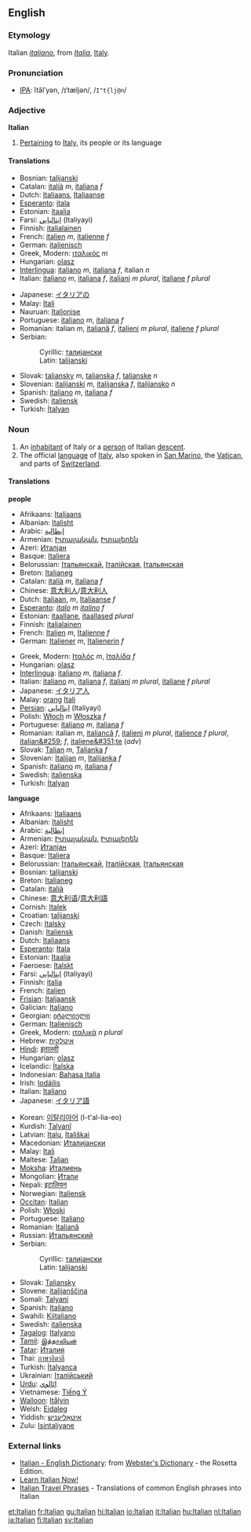 {{wikipedia}}
==English==
===Etymology=== 
Italian ''[[italiano]]'', from ''[[Italia]]'', [[Italy]].

===Pronunciation===
*[[IPA]]: ĭtălʹyən, /ɪˈtæljən/, /<tt>I"t{lj@n</tt>/

===Adjective===
'''Italian'''

#[[Pertain]]ing to [[Italy]], its people or its language

====Translations====
{{top}}
*Bosnian: [[talijanski]] {{m}}
*Catalan: [[italià]] ''m'', [[italiana]] ''f''
*Dutch: [[Italiaans]], [[Italiaanse]]
*[[Esperanto]]: [[itala]]
*Estonian: [[itaalia]]
*Farsi: [[ايتاليايي]] (Italiyayi)
*Finnish: [[italialainen]]
*French: [[italien]] ''m'', [[italienne]] ''f''
*German: [[italienisch]]
*Greek, Modern: [[ιταλικός]] ''m''
*Hungarian: [[olasz]]
*[[Interlingua]]: [[italiano]]  ''m'', [[italiana]] ''f'', italian ''n''
*Italian: [[italiano]] ''m'', [[italiana]]  ''f'', [[italiani]] ''m plural'', [[italiane]] ''f plural''
{{mid}}
*Japanese: [[イタリア]]の
*Malay: [[Itali]]
*Nauruan: [[Italionise]]
*Portuguese: [[italiano]] ''m'', [[italiana]] ''f''
*Romanian: italian ''m'', [[italiană]] ''f'', [[italieni]] ''m plural'', [[italiene]] ''f plural''
*Serbian:
*:Cyrillic: [[талијански]] {{m}}
*:Latin: [[talijanski#Serbian|talijanski]] {{m}}
*Slovak: [[taliansky]] ''m'', [[talianska]] ''f'', [[talianske]] ''n''
*Slovenian: [[italijanski]] ''m'', [[italijanska]] ''f'', [[italijansko]] ''n''
*Spanish: [[italiano]] ''m'', [[italiana]]  ''f''
*Swedish: [[italiensk]]
*Turkish: [[İtalyan]]
{{bottom}}

===Noun===
{{en-noun-reg}}

#An [[inhabitant]] of Italy or a [[person]] of Italian [[descent]].
#The official [[language]] of [[Italy]], also spoken in [[San Marino]], the [[Vatican]], and parts of [[Switzerland]].

====Translations====
'''people'''
{{top}}
*Afrikaans: [[Italiaans]]
*Albanian: [[Italisht]]
*Arabic: [[إيطالية]]
*Armenian: [[Իտալական]], [[Իտալերեն]]
*Azeri: [[Италјан]]
*Basque: [[Italiera]]
*Belorussian: [[Італьянскай]], [[Італійская]], [[Італьянская]]
*Breton: [[Italianeg]]
*Catalan: [[italià]] ''m'', [[italiana]] ''f''
*Chinese: [[意大利人]]/[[意大利人]]
*Dutch: [[Italiaan]], ''m'', [[Italiaanse]] ''f''
*[[Esperanto]]: ''[[italo]]'' ''m'' ''[[italino]]'' ''f''
*Estonian: [[itaallane]], [[itaallased]] ''plural''
*Finnish: [[italialainen]]
*French: [[Italien]] ''m'', [[Italienne]] ''f''
*German: [[Italiener]] ''m'', [[Italienerin]] ''f''
{{mid}}
*Greek, Modern: [[Ιταλός]] ''m'', [[Ιταλίδα]] ''f''
*Hungarian: [[olasz]]
*[[Interlingua]]: [[italiano]]  ''m'', [[italiana]]  ''f''.
*Italian: [[italiano]] ''m'', [[italiana]] ''f'', [[italiani]] ''m plural'', [[italiane]] ''f plural''
*Japanese: [[イタリア人]]
*Malay: [[orang]] [[Itali]] 
*[[Persian]]: [[ايتاليايي]] (Italiyayi)
*Polish: [[Włoch]] ''m''  [[Włoszka]] ''f''
*Portuguese: [[italiano]] ''m'', [[italiana]] ''f''
*Romanian: italian ''m'', [[italiancă]] ''f'', [[italieni]] ''m plural'', [[italience]] ''f plural'', [[italian&#259;]] ''f'', [[italiene&#351;te]] (''adv'')<!--remove the adverb from here-->
*Slovak: [[Talian#Slovak|Talian]] ''m'', [[Talianka#Slovak|Talianka]] ''f''
*Slovenian: [[Italijan]] ''m'', [[Italijanka]] ''f''
*Spanish: [[italiano]]  ''m'', [[italiana]]  ''f''
*Swedish: [[italienska]]
*Turkish: [[İtalyan]]
{{bottom}}

'''language'''
{{top}}
*Afrikaans: [[Italiaans]]
*Albanian: [[Italisht]]
*Arabic: [[إيطالية]]
*Armenian: [[Իտալական]], [[Իտալերեն]]
*Azeri: [[Италјан]]
*Basque: [[Italiera]]
*Belorussian: [[Італьянскай]], [[Італійская]], [[Італьянская]]
*Bosnian: [[talijanski]] {{m}}
*Breton: [[Italianeg]]
*Catalan: [[italià]] {{m}}
*Chinese: [[意大利语]]/[[意大利語]]
*Cornish: [[Italek]]
*Croatian: [[talijanski]]
*Czech: [[Italský]]
*Danish: [[Italiensk]]
*Dutch: [[Italiaans]]
*[[Esperanto]]: [[Itala]]
*Estonian: [[Itaalia]]
*Faeroese: [[Italskt]]
*Farsi: [[ايتاليايي]] (Italiyayi)
*Finnish: [[italia]]
*French: [[italien]] {{m}}
*[[Frisian]]: [[Italjaansk]]
*Galician: [[Italiano]]
*Georgian: [[იტალიელი]]
*German: [[Italienisch]] {{n}}
*Greek, Modern: [[ιταλικά]] ''n plural''
*Hebrew: [[איטלקית]]
*[[Hindi]]: [[इतालवी]]
*Hungarian: [[olasz]]
*Icelandic: [[Ítalska]]
*Indonesian: [[Bahasa Italia]]
*Irish: [[Iodáilis]]
*Italian: [[Italiano]] {{m}}
*Japanese: [[イタリア語]]
{{mid}}
*Korean: [[이탈리아어]] (I-t'al-lia-eo)
*Kurdish: [[Talyanî]]
*Latvian: [[Italų]], [[Itališkai]]
*Macedonian: [[Италијански]]
*Malay: [[Itali]]
*Maltese: [[Taljan]]
*[[Moksha]]: [[Италиень]]
*Mongolian: [[Итали]]
*Nepali: [[इटालियन]]
*Norwegian: [[Italiensk]]
*[[Occitan]]: [[Italian#Occitan|Italian]]
*Polish: [[Włoski]]
*Portuguese: [[Italiano]]
*Romanian: [[Italiană]]
*Russian: [[Итальянский]]
*Serbian:
*:Cyrillic: [[талијански]] {{m}}
*:Latin: [[talijanski#Serbian|talijanski]] {{m}}
*Slovak: [[Taliansky]]
*Slovene: [[italijanščina]] {{f}}
*Somali: [[Talyani]]
*Spanish: [[Italiano]]
*Swahili: [[Kiitaliano]]
*Swedish: [[italienska]]
*[[Tagalog]]: [[Italyano]]
*[[Tamil]]: [[இத்தாலியன்]]
*[[Tatar]]: [[Италия]]
*Thai: [[ภาษาอิตาลี]]
*Turkish: [[İtalyanca]]
*Ukrainian: [[Італійський]]
*[[Urdu]]: [[اٹالوي]]
*Vietnamese: [[Tiếng Ý]]
*[[Walloon]]: [[Itålyin]]
*Welsh: [[Eidaleg]]
*Yiddish: [[איטאַליעניש]]
*Zulu: [[Isintaliyane]]
{{bottom}}

=== External links===
{{interwiktionary|code=it}}
*[http://www.websters-online-dictionary.org/definition/Italian-english/ Italian - English Dictionary]: from [http://www.websters-online-dictionary.org/ Webster's Dictionary] - the Rosetta Edition.
*[http://www.learn-italian-now.com Learn Italian Now!]
*[http://www.canuckabroad.com/language/italian.shtml Italian Travel Phrases] - Translations of common English phrases into Italian

[[et:Italian]]
[[fr:Italian]]
[[gu:Italian]]
[[hi:Italian]]
[[io:Italian]]
[[it:Italian]]
[[hu:Italian]]
[[nl:Italian]]
[[ja:Italian]]
[[fi:Italian]]
[[sv:Italian]]